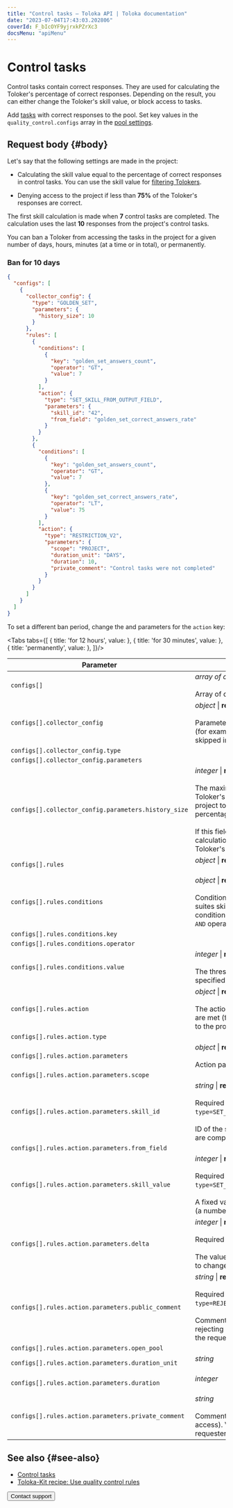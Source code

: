```yaml
---
title: "Control tasks — Toloka API | Toloka documentation"
date: "2023-07-04T17:43:03.202806"
coverId: F_bIcOYF9yjrxkPZrXc3
docsMenu: "apiMenu"
---
```



# Control tasks

Control tasks contain correct responses. They are used for calculating the Toloker's percentage of correct responses. Depending on the result, you can either change the Toloker's skill value, or block access to tasks.

Add [tasks](https://toloka.ai/docs/api/api-reference/#tag--task) with correct responses to the pool. Set key values in the `quality_control.configs` array in the [pool settings](https://toloka.ai/docs/api/api-reference/#tag--pool).

## Request body {#body}

Let's say that the following settings are made in the project:

- Calculating the skill value equal to the percentage of correct responses in control tasks. You can use the skill value for [filtering Tolokers](/docs/api/filter-skill).

- Denying access to the project if less than **75%** of the Toloker's responses are correct.

The first skill calculation is made when **7** control tasks are completed. The calculation uses the last **10** responses from the project's control tasks.

You can ban a Toloker from accessing the tasks in the project for a given number of days, hours, minutes (at a time or in total), or permanently.

### Ban for 10 days

```json
{
  "configs": [
    {
      "collector_config": {
        "type": "GOLDEN_SET",
        "parameters": {
          "history_size": 10
        }
      },
      "rules": [
        {
          "conditions": [
            {
              "key": "golden_set_answers_count",
              "operator": "GT",
              "value": 7
            }
          ],
          "action": {
            "type": "SET_SKILL_FROM_OUTPUT_FIELD",
            "parameters": {
              "skill_id": "42",
              "from_field": "golden_set_correct_answers_rate"
            }
          }
        },
        {
          "conditions": [
            {
              "key": "golden_set_answers_count",
              "operator": "GT",
              "value": 7
            },
            {
              "key": "golden_set_correct_answers_rate",
              "operator": "LT",
              "value": 75
            }
          ],
          "action": {
            "type": "RESTRICTION_V2",
            "parameters": {
              "scope": "PROJECT",
              "duration_unit": "DAYS",
              "duration": 10,
              "private_comment": "Control tasks were not completed"
            }
          }
        }
      ]
    }
  ]
}
```

To set a different ban period, change the <Term term="duration-unit"><DurationUnit/></Term> and <Term term="duration"><Duration/></Term> parameters for the `action` key:

<Tabs tabs={[
  { title: 'for 12 hours', value: <ApiGoldensetList1/> },
  { title: 'for 30 minutes', value: <ApiGoldensetList2/> },
  { title: 'permanently', value: <ApiGoldensetList3/> },
]}/>

Parameter | Overview
----- | -----
`configs[]` | _array of objects_ \| **required**<br/><br/>Array of quality control settings.
`configs[].collector_config` | _object_ \| **required**<br/><br/>Parameters for collecting statistics (for example, the number of tasks skipped in the pool).
`configs[].collector_config.type` | <ApiGoldensetTable1/>
`configs[].collector_config.parameters` | <ApiGoldensetTable2/>
`configs[].collector_config.parameters.history_size` | _integer_ \| **required**<br/><br/>The maximum number of the Toloker's recent responses in the project to use for calculating the percentage of correct responses.<br/><br/>If this field is omitted, the calculation is based on all the Toloker's responses in the pool.
`configs[].rules` | _object_ \| **required**<br/><br/><ConfigsRules/>
`configs[].rules.conditions` | _object_ \| **required**<br/><br/>Conditions (for example, 10 task suites skipped in a row). Multiple conditions are combined with the `AND` operator.
`configs[].rules.conditions.key` | <ApiGoldensetTable3/>
`configs[].rules.conditions.operator` | <ApiGoldensetTable4/>
`configs[].rules.conditions.value` | _integer_ \| **required**<br/><br/>The threshold value of the variable specified in `key`.
`configs[].rules.action` | _object_ \| **required**<br/><br/>The action to perform if conditions are met (for example, block access to the project).
`configs[].rules.action.type` | <ApiGoldensetTable5/>
`configs[].rules.action.parameters` | _object_ \| **required**<br/><br/>Action parameters.
`configs[].rules.action.parameters.scope` | <ApiGoldensetTable6/>
`configs[].rules.action.parameters.skill_id` | _string_ \| **required if**<br/><br/>Required if `type=SET_SKILL_FROM_OUTPUT_FIELD`.<br/><br/>ID of the skill to update as tasks are completed.
`configs[].rules.action.parameters.from_field` | <ApiGoldensetTable7/>
`configs[].rules.action.parameters.skill_value` | _integer_ \| **required if**<br/><br/>Required if `type=SET_SKILL_FROM_OUTPUT_FIELD`.<br/><br/>A fixed value to assign to the skill (a number from 0 to 100).
`configs[].rules.action.parameters.delta` | _integer_ \| **required if**<br/><br/>Required if `type=CHANGE_OVERLAP`.<br/><br/>The value determines the amount to change the overlap by.
`configs[].rules.action.parameters.public_comment` | _string_ \| **required if**<br/><br/>Required if `type=REJECT_ALL_ASSIGNMENTS`.<br/><br/>Comments (the reason for rejecting responses). Available to the requester and the Toloker.
`configs[].rules.action.parameters.open_pool` | <ApiGoldensetTable8/>
`configs[].rules.action.parameters.duration_unit` | _string_<br/><br/><DurationUnit/>
`configs[].rules.action.parameters.duration` | _integer_<br/><br/><Duration/>
`configs[].rules.action.parameters.private_comment` | _string_<br/><br/>Comments (the reason for blocking access). Visible only to the requester.

## See also {#see-also}

- [Control tasks](/docs/guide/goldenset)
- [Toloka-Kit recipe: Use quality control rules](/docs/toloka-kit/recipes/use-quality-control-rules/)

<Button themeColor="light" view="default" size="l" type="link" url="/docs/guide/troubleshooting/support?form-source=api-goldenset">Contact support</Button>